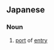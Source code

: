 {{also|輸入}}
==Japanese==
{{ja-kanjitab|輸|入|港}}

===Noun===
{{ja-noun|ゆにゅうこう}}

# [[port]] of [[entry]]